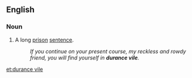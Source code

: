 ==English==


===Noun===
{{en-noun|head=[[durance]] [[vile]]}}

# {{context|obsolete}} A long [[prison]] [[sentence]].
#:''If you continue on your present course, my reckless and rowdy friend, you will find yourself in '''durance vile'''.''

[[et:durance vile]]